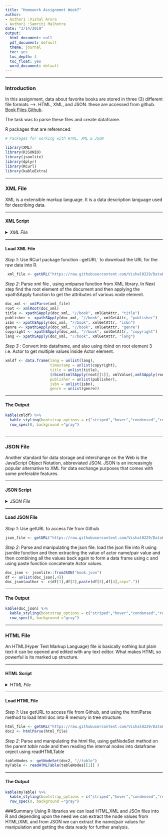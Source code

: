 ---
title: "Homework Assignemnt Week7"
author:
- Author1 :Vishal Arora
- Author2 :Samriti Malhotra
date: "3/14/2019"
output:
  html_document: null
  pdf_document: default
  theme: journal
  toc: yes
  toc_depth: 4
  toc_float: yes
  word_document: default
---

***

### Introduction

In this assignment, data about favorite books are stored in three (3) different file formats -->. HTML, XML, and JSON. these are accessed from github. [Book Files Github](https://github.com/Vishal0229/Data607/tree/master/Week7).

The task was to parse these files and create dataframe.

R packages that are referenced:



```{r message=FALSE, warning=FALSE, paged.print=FALSE}
# Packages for working with HTML, XML & JSON

library(XML)
library(RJSONIO)
library(jsonlite)
library(dplyr)
library(RCurl)
library(kableExtra)

```

***
### XML File {.tabset .tabset-fade .tabset-pills}

XML is a extensible markup language. It is a data description language used for describing data.

***
#### XML Script
<details>
  <summary> *XML File* </summary>
```{r eval=FALSE}

<books>
 <book copyright='2008' lang='eng' title='breaking dawn' publisher='Brown and Company' isbn='978-0-316-06792-8' genre='Paranormal romance'>
  <author> Stephenie Meyer.</author>
  </book>
     
 <book copyright='2004' lang='eng'  title='Guardian of the Horizon' publisher='HarperCollins' isbn='0-06-621471-8' genre='Mystery'>
  <author>Elizabeth Peters.</author>
  </book>
 <book copyright='2015' lang='eng' title='Extreme Ownership' publisher='St.Martins Press' isbn='978-1-250-06705' genre='Biography'>
    <author>
	<author1>Jocko Willink. </author1>
	<author2> Leif Babin.</author2>
	</author>
	</book>
</books>


```
</details>

***
#### Load XML File

*Step 1*: Use RCurl package function ::getURL` to download the URL for the raw data into R.
```{r}
 xml_file <- getURL("https://raw.githubusercontent.com/Vishal0229/Data607/master/Week7/books1.xml")

```

*Step 2*: Parse xml file , using xmlparse function from XML library.
 In Next step find the root element of the document and then applying the xpathSApply function to get the attributes of various node element.
```{r}
doc_xml <- xmlParse(xml_file)
root <- xmlRoot(doc_xml)
title <- xpathSApply(doc_xml, "//book", xmlGetAttr, "title")
publisher <- xpathSApply(doc_xml, "//book", xmlGetAttr, "publisher")
isbn <- xpathSApply(doc_xml, "//book", xmlGetAttr, "isbn")
genre <- xpathSApply(doc_xml, "//book", xmlGetAttr, "genre")
copyright <- xpathSApply(doc_xml, "//book", xmlGetAttr, "copyright")
lang <- xpathSApply(doc_xml, "//book", xmlGetAttr, "lang")

```

*Step 3* : Convert into dataframe, and also using rbind on root element 3 i.e. Actor to get multiple values inside Actor element.
```{r}
xmldf <- data.frame(lang = unlist(lang), 
                    timestamp = unlist(copyright), 
                    title = unlist(title), 
                    (rbind(xmlSApply(root[[1]], xmlValue),xmlSApply(root[[2]], xmlValue),xmlSApply(root[[3]], xmlValue))),
                    publisher = unlist(publisher), 
                    isbn = unlist(isbn), 
                    genre = unlist(genre))

```

***
#### The Output

```{r echo=FALSE, message=FALSE, warning=FALSE, paged.print=FALSE}

kable(xmldf) %>% 
  kable_styling(bootstrap_options = c("striped","hover","condensed","responsive"),full_width   = F,position = "left",font_size = 12) %>%
  row_spec(0, background ="gray") 



```

***
### JSON File {.tabset .tabset-fade .tabset-pills}
Another standard for data storage and interchange on the Web is the
JavaScript Object Notation, abbreviated JSON. JSON is an increasingly popular alternative to XML for data exchange purposes that comes with some preferable features.

***
#### JSON Script
<details>
  <summary> *JSON File* </summary>
```{r eval=FALSE}
 {
	"copyright": "2008",
	"lang": "eng",
	"title": "breaking dawn",
	"author": "Stephenie Meyer",
	"publisher":"Brown and Company",
	"isbn": "978-0-316-06792-8" ,
	"genre":"Paranormal romance"
},
{
	"copyright": "2004",
	"lang": "eng",
	"title": "Guardian of the Horizon",
	"author": "Elizabeth Peters",
	"publisher":"HarperCollins",
	"isbn": "0-06-621471-8" ,
	"genre":"Mystery"
},
{
	"copyright": "2004",
	"lang": "eng",
	"title": "Extreme Ownership",
	"author": ["Jocko Willink" ,"Leif Babin"],
	"publisher":"St.Martin'sPress",
	"isbn": "978-1-250-06705" ,
	"genre":"Biography"
}

```
</details>

***
#### Load JSON File

*Step 1*: Use getURL to access file from Github 
```{r}
json_file <- getURL("https://raw.githubusercontent.com/Vishal0229/Data607/master/Week7/book.json")

```

*Step 2*: Parse and manipulating the json file. load the json file into R using jsonlite function and then extracting the value of actor name/pair value and then combining all the values back again to form a data frame using c and  using paste function concatenate Actor values.
```{r}
doc_json <- jsonlite::fromJSON("book.json") 
df <- unlist(doc_json[,4])
doc_json$author <- c(df[1],df[2],paste(df[3],df[4],sep="."))


```

***
#### The Output
```{r echo=FALSE, message=FALSE, warning=FALSE, paged.print=FALSE}

kable(doc_json) %>% 
  kable_styling(bootstrap_options = c("striped","hover","condensed","responsive"),full_width   = F,position = "left",font_size = 12) %>%
  row_spec(0, background ="gray") 

```


***
### HTML File {.tabset .tabset-fade .tabset-pills}
An HTML(Hyper Test Markup Language) file is basically nothing but plain text-it can be opened and edited with any text editor. What makes HTML so powerful is its marked up structure.

***
#### HTML Script
<details>
  <summary> *HTML File* </summary>
```{r eval=FALSE}
<html>
<head></head>

<body>

<table>

 <tr>

  <td>copyright</td>

   <td>lang</td>

   <td>title </td>

   <td>author</td>

  <td> publisher</td>

   <td>isbn</td>

   <td> genre</td>

</tr>


<tr>

  <td>2008</td>

   <td>eng</td>

   <td>breaking dawn</td>

   <td> Stephenie Meyer.</td>

  <td> Brown and Company </td>

   <td>978-0-316-06792-8</td>

   <td>Paranormal romance</td>

</tr>

<tr>

  <td>2004</td>

   <td>eng</td>

   <td>Guardian of the Horizon</td>

   <td>Elizabeth Peters.</td>

  <td>HarperCollins</td>

   <td>0-06-621471-8</td>

   <td>Mystery</td>

</tr>

<tr>

  <td>2015</td>

   <td>eng</td>

   <td>Extreme Ownership</td>

   <td>Jocko Willink. Leif Babin.</td>

  <td> St.Martin'sPress</td>

   <td>978-1-250-06705</td>

   <td>Biography</td>

</tr>

</body>
</html>

```
</details>

***
#### Load HTML File

*Step 1*: Use getURL to access file from Github, and using the htmlParse method to load html doc into R memory in tree structure. 

```{r}

html_file <- getURL("https://raw.githubusercontent.com/Vishal0229/Data607/master/Week7/books.html")
doc2 <- htmlParse(html_file)
```
*Step 2*: Parse and manipulating the html file, using getNodeSet method on the parent *table* node and then reading the internal nodes into dataframe onject using readHTMLTable
```{r}

tableNodes <- getNodeSet(doc2, "//table")
myTable <- readHTMLTable(tableNodes[[1]] )

```

***
#### The Output
```{r echo=FALSE, message=FALSE, warning=FALSE, paged.print=FALSE}
kable(myTable) %>% 
  kable_styling(bootstrap_options = c("striped","hover","condensed","responsive"),full_width   = F,position = "left",font_size = 12) %>%
  row_spec(0, background ="gray") 
`````

###Summary
Using R libraries we can load HTML,XML and JSOn files into R and depending upon the need we can extract the node values from HTML/XML and from JSON we can extract the name/pair values for manipulation and getting the data ready for further analysis.

